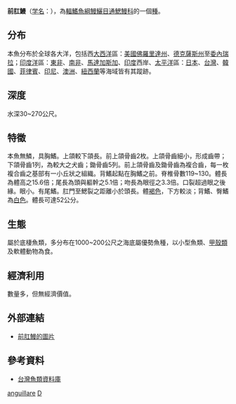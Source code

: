 {{Speciesbox
| genus = Dysomma
| species = anguillare
| image = Shortbelly eel ( Dysomma anguillare ).jpg
| status = NE
| status_system = IUCN3.1
| authority = [[Barnard|Barnard]], 1923<ref name='id5706'>{{cite web| url =http://www.bioinfo.cn/db05/BjdwSpecies.php?action=view&id=5706| title =前肛鳗| work =《中国动物物种编目数据库》| publisher =中国科学院微生物研究所| author =中国科学院动物研究所| accessdate =2009-04-11| deadurl =yes| archiveurl =https://web.archive.org/web/20160305070904/http://www.bioinfo.cn/db05/BjdwSpecies.php?action=view&id=5706| archivedate =2016-03-05}}</ref>
| synonyms = *''Dysomma anguillaris, Barnard, 1923''
*''Dysomma zanzibarensis, Norman, 1939''
}}

'''前肛鰻'''（[[学名|学名]]：{{lang|la|''Dysomma anguillare''}}），為[[輻鰭魚綱|輻鰭魚綱]][[鰻鱺目|鰻鱺目]][[通鰓鰻科|通鰓鰻科]]的一個[[種|種]]。

==分布==
本魚分布於全球各大洋，包括西[[大西洋|大西洋]]區：[[美國|美國]][[佛羅里達州|佛羅里達州]]、[[德克薩斯州|德克薩斯州]]至[[委內瑞拉|委內瑞拉]]；[[印度洋|印度洋]]區：[[東非|東非]]、[[南非|南非]]、[[馬達加斯加|馬達加斯加]]、[[印度|印度]]西岸、[[太平洋|太平洋]]區：[[日本|日本]]、[[台灣|台灣]]、[[韓國|韓國]]、[[菲律賓|菲律賓]]、[[印尼|印尼]]、[[澳洲|澳洲]]、[[紐西蘭|紐西蘭]]等海域皆有其蹤跡。

==深度==
水深30~270公尺。

==特徵==
本魚無鱗，具胸鰭。上頜較下頜長。前上頜骨齒2枚。上頜骨齒細小，形成齒帶；下頜骨齒1列，為較大之犬齒；鋤骨齒5列。前上頜骨齒及鋤骨齒為複合齒，每一枚複合齒之基部有一小丘狀之組織。背鰭起點在胸鰭之前。脊椎骨數119~130。體長為體高之15.6倍；尾長為頭與軀幹之5.1倍；吻長為眼徑之3.3倍。口裂超過眼之後緣。眼小。有尾鰭。肛門至鰓裂之距離小於頭長。體[[褐色|褐色]]，下方較淡；背鰭、臀鰭為[[白色|白色]]。體長可達52公分。

==生態==
屬於底棲魚類，多分布在1000~200公尺之海底屬優勢魚種，以小型魚類、[[甲殼類|甲殼類]]及軟體動物為食。

==經濟利用==
數量多，但無經濟價值。

==外部連結==
* [http://www.fishbase.org/Photos/ThumbnailsSummary.php?ID=2659 前肛鰻的圖片]

==參考資料==
{{reflist}}
*[http://fishdb.sinica.edu.tw/ 台灣魚類資料庫] {{Wayback|url=http://fishdb.sinica.edu.tw/ |date=20160304193340 }}
{{Taxonbar|from=Q2204786}}

[[Category:前肛鰻屬|anguillare]]
[[Category:1923年描述的魚類|D]]